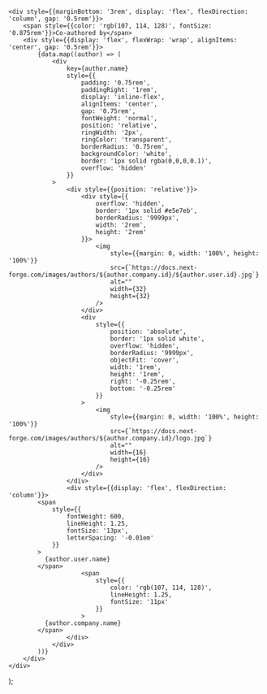     <div style={{marginBottom: '3rem', display: 'flex', flexDirection: 'column', gap: '0.5rem'}}>
        <span style={{color: 'rgb(107, 114, 128)', fontSize: '0.875rem'}}>Co-authored by</span>
        <div style={{display: 'flex', flexWrap: 'wrap', alignItems: 'center', gap: '0.5rem'}}>
            {data.map((author) => (
                <div
                    key={author.name}
                    style={{
                        padding: '0.75rem',
                        paddingRight: '1rem',
                        display: 'inline-flex',
                        alignItems: 'center',
                        gap: '0.75rem',
                        fontWeight: 'normal',
                        position: 'relative',
                        ringWidth: '2px',
                        ringColor: 'transparent',
                        borderRadius: '0.75rem',
                        backgroundColor: 'white',
                        border: '1px solid rgba(0,0,0,0.1)',
                        overflow: 'hidden'
                    }}
                >
                    <div style={{position: 'relative'}}>
                        <div style={{
                            overflow: 'hidden',
                            border: '1px solid #e5e7eb',
                            borderRadius: '9999px',
                            width: '2rem',
                            height: '2rem'
                        }}>
                            <img
                                style={{margin: 0, width: '100%', height: '100%'}}
                                src={`https://docs.next-forge.com/images/authors/${author.company.id}/${author.user.id}.jpg`}
                                alt=""
                                width={32}
                                height={32}
                            />
                        </div>
                        <div
                            style={{
                                position: 'absolute',
                                border: '1px solid white',
                                overflow: 'hidden',
                                borderRadius: '9999px',
                                objectFit: 'cover',
                                width: '1rem',
                                height: '1rem',
                                right: '-0.25rem',
                                bottom: '-0.25rem'
                            }}
                        >
                            <img
                                style={{margin: 0, width: '100%', height: '100%'}}
                                src={`https://docs.next-forge.com/images/authors/${author.company.id}/logo.jpg`}
                                alt=""
                                width={16}
                                height={16}
                            />
                        </div>
                    </div>
                    <div style={{display: 'flex', flexDirection: 'column'}}>
            <span
                style={{
                    fontWeight: 600,
                    lineHeight: 1.25,
                    fontSize: '13px',
                    letterSpacing: '-0.01em'
                }}
            >
              {author.user.name}
            </span>
                        <span
                            style={{
                                color: 'rgb(107, 114, 128)',
                                lineHeight: 1.25,
                                fontSize: '11px'
                            }}
                        >
              {author.company.name}
            </span>
                    </div>
                </div>
            ))}
        </div>
    </div>
);
